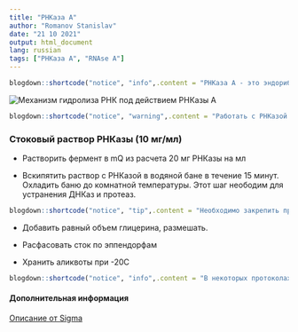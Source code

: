 ```yaml
---
title: "РНКаза А"
author: "Romanov Stanislav"
date: "21 10 2021"
output: html_document
lang: russian
tags: ["РНКаза А", "RNAse A"]
---
```


```r

blogdown::shortcode("notice", "info",.content = "РНКаза А - это эндорибонуклиаза из телячей поджелудойной железы, которая разрезает фосфодиэфирные связи одноцепочечной РНК после пиримидиновых нуклеотидов, атакуя 3'-фосфатную группу. Например, pG-pG-pC-pA-pG разрезается с образованием pG-pG-pCp и А-pG. РНКаза А является одноцепочечным полипептидом с четыремя цистеиновыми мостиками. Как и другие рибонуклеазы РНКаза А не гидролизует ДНК из-за отсутсвия в последней 2'-OH групп, необходимых для образования циклических интермедиатов. Также РНКаза А гидролизует РНК в белковых образцах. Активаторами РНКазы являются соли натрия и калия. Фермент крайне устойчив, выдерживает даже кипячение. Ингибируется в присутсвии гуанидина, ионов тяжелых металлов. Коммерческие ингибиторы РНКазы чаще всего представляют собой генно-инженерные белки на основе белка RI (Ribonuclease Inhibitor) из плаценты млекопитающих.")

```

![](https://pubs.rsc.org/image/article/2016/ob/c6ob01163b/c6ob01163b-s1.gif?width=10pc "Механизм гидролиза РНК под действием РНКазы А")

```r

blogdown::shortcode("notice", "warning",.content = "Работать с РНКазой стоит крайне аккуратно. Микроскопические загразнения пипеток приводят к деградации РНК в образцах. По этой причине для работы с РНК используются отдельные пипетки.")
```

### Стоковый раствор РНКазы (10 мг/мл)

-   Растворить фермент в mQ из расчета 20 мг РНКазы на мл

-   Вскипятить раствор с РНКазой в водяной бане в течение 15 минут. Охладить баню до комнатной температуры. Этот шаг неободим для устранения ДНКаз и протеаз.

```r
blogdown::shortcode("notice", "tip",.content = "Необходимо закрепить пробирку с РНКазой так, чтобы она ни в коем случае не перевернулась и не погрузилась в воду, иначе вода из бани попадет в пробирку. На всякий случай стоит пометить уровень жидкости в пробирке до кипячения. Так вы точно убедитесь, что вода не проникла в пробирку.")
```

-   Добавить равный объем глицерина, размешать.

-   Расфасовать сток по эппендорфам

-   Хранить аликвоты при -20С

```r
blogdown::shortcode("notice", "info",.content = "В некоторых протоколах советуют использовать для разведения РНКазы буфер Tris-Cl (10 mM, pH 7.5)+ NaCl (15 mM) или TE (pH 7.6). Производители отмечают, что кипячение РНКазы в растворах с нейтральным или кислым pH может вызывать преципитацию фермента и потерю активности. По нашему опыту использовать буфер не обязательно.")
```

#### Дополнительная информация

[Описание от Sigma](https://www.sigmaaldrich.com/deepweb/assets/sigmaaldrich/product/documents/495/277/r6513dat.pdf)
